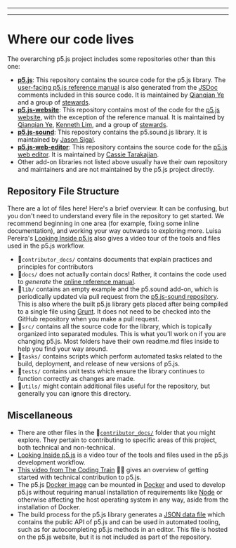 
---

---
# Where our code lives

The overarching p5.js project includes some repositories other than this one:

- **[p5.js](https://github.com/processing/p5.js)**: This repository contains the source code for the p5.js library. The [user-facing p5.js reference manual](https://p5js.org/reference/) is also generated from the [JSDoc](https://jsdoc.app/) comments included in this source code. It is maintained by [Qianqian Ye](https://github.com/qianqianye) and a group of [stewards](https://github.com/processing/p5.js#stewards).
- **[p5.js-website](https://github.com/processing/p5.js-website)**: This repository contains most of the code for the [p5.js website](http://p5js.org), with the exception of the reference manual. It is maintained by [Qianqian Ye](https://github.com/qianqianye), [Kenneth Lim](https://github.com/limzykenneth), and a group of [stewards](https://github.com/processing/p5.js-website#stewards).
- **[p5.js-sound](https://github.com/processing/p5.js-sound)**: This repository contains the p5.sound.js library. It is maintained by [Jason Sigal](https://github.com/therewasaguy).
- **[p5.js-web-editor](https://github.com/processing/p5.js-web-editor)**: This repository contains the source code for the [p5.js web editor](https://editor.p5js.org). It is maintained by [Cassie Tarakajian](https://github.com/catarak).
- Other add-on libraries not listed above usually have their own repository and maintainers and are not maintained by the p5.js project directly.


## Repository File Structure

There are a lot of files here! Here's a brief overview. It can be confusing, but you don't need to understand every file in the repository to get started. We recommend beginning in one area (for example, fixing some inline documentation), and working your way outwards to exploring more. Luisa Pereira's [Looking Inside p5.js](https://www.luisapereira.net/teaching/materials/processing-foundation) also gives a video tour of the tools and files used in the p5.js workflow.

- 📁`contributor_docs/` contains  documents that explain practices and principles for contributors
- 📁`docs/` does not actually contain docs! Rather, it contains the code used to *generate* the [online reference manual](https://p5js.org/reference/).
- 📁`lib/` contains an empty example and the p5.sound add-on, which is periodically updated via pull request from the [p5.js-sound repository](https://github.com/processing/p5.js-sound). This is also where the built p5.js library gets placed after being compiled to a single file using [Grunt](https://gruntjs.com/). It does not need to be checked into the GitHub repository when you make a pull request.
- 📁`src/` contains all the source code for the library, which is topically organized into separated modules. This is what you'll work on if you are changing p5.js. Most folders have their own readme.md files inside to help you find your way around.
- 📁`tasks/` contains scripts which perform automated tasks related to the build, deployment, and release of new versions of p5.js.
- 📁`tests/` contains unit tests which ensure the library continues to function correctly as changes are made.
- 📁`utils/` might contain additional files useful for the repository, but generally you can ignore this directory.


## Miscellaneous
- There are other files in the 📁[`contributor_docs/`](https://github.com/processing/p5.js/tree/main/contributor_docs) folder that you might explore. They pertain to contributing to specific areas of this project, both technical and non-technical.
- [Looking Inside p5.js](https://www.luisapereira.net/teaching/materials/processing-foundation) is a video tour of the tools and files used in the p5.js development workflow.
-  [This video from The Coding Train](https://youtu.be/Rr3vLyP1Ods) :train::rainbow: gives an overview of getting started with technical contribution to p5.js.
- The p5.js [Docker image](https://github.com/toolness/p5.js-docker) can be mounted in [Docker](https://www.docker.com/) and used to develop p5.js without requiring manual installation of requirements like [Node](https://nodejs.org/) or otherwise affecting the host operating system in any way, aside from the installation of Docker.
- The build process for the p5.js library generates a [JSON data file](https://p5js.org/reference/data.json) which contains the public API of p5.js and can be used in automated tooling, such as for autocompleting p5.js methods in an editor. This file is hosted on the p5.js website, but it is not included as part of the repository.

  
